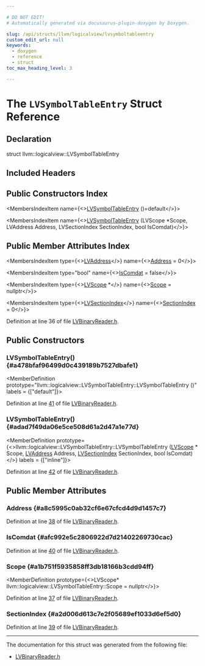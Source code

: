 ```yaml
---

# DO NOT EDIT!
# Automatically generated via docusaurus-plugin-doxygen by Doxygen.

slug: /api/structs/llvm/logicalview/lvsymboltableentry
custom_edit_url: null
keywords:
  - doxygen
  - reference
  - struct
toc_max_heading_level: 3

---
```





# The `LVSymbolTableEntry` Struct Reference

<DoxygenPage pluginConfig={pluginConfig}>



## Declaration

<CodeBlock>struct llvm::logicalview::LVSymbolTableEntry</CodeBlock>

## Included Headers

<IncludesList>
<IncludesListItem
  filePath="llvm/DebugInfo/LogicalView/Readers/LVBinaryReader.h"
  permalink="/docs/api/files/include/include/llvm/include/llvm/debuginfo/include/llvm/debuginfo/logicalview/include/llvm/debuginfo/logicalview/readers/lvbinaryreader-h"
  isLocal="true" />
</IncludesList>

## Public Constructors Index

<MembersIndex>

<MembersIndexItem
  name={<><a href="#a478bfaf96499d0c439189b7527dbafe1">LVSymbolTableEntry</a> ()=default</>}>
</MembersIndexItem>

<MembersIndexItem
  name={<><a href="#adad7f49da06e5ce508d61a2d47a1e77d">LVSymbolTableEntry</a> (LVScope &#42;Scope, LVAddress Address, LVSectionIndex SectionIndex, bool IsComdat)</>}>
</MembersIndexItem>

</MembersIndex>

## Public Member Attributes Index

<MembersIndex>

<MembersIndexItem
  type={<><a href="/docs/api/namespaces/llvm/logicalview/#ad3a6cc0dd7aa2e5bf8b5d0ee648e6850">LVAddress</a></>}
  name={<><a href="#a8c5995c0ab32cf6e67cfcd4d9d1457c7">Address</a> = 0</>}>
</MembersIndexItem>

<MembersIndexItem
  type="bool"
  name={<><a href="#afc992e5c2806922d7d21402269730cac">IsComdat</a> = false</>}>
</MembersIndexItem>

<MembersIndexItem
  type={<><a href="/docs/api/classes/llvm/logicalview/lvscope">LVScope</a> &#42;</>}
  name={<><a href="#a1b751f5935858ff3db18166b3cdd94ff">Scope</a> = nullptr</>}>
</MembersIndexItem>

<MembersIndexItem
  type={<><a href="/docs/api/namespaces/llvm/logicalview/#abe7d68250d295e9000cdcb3eef735051">LVSectionIndex</a></>}
  name={<><a href="#a2d006d613c7e2f05689ef1033d6ef5d0">SectionIndex</a> = 0</>}>
</MembersIndexItem>

</MembersIndex>


Definition at line 36 of file <a href="/docs/api/files/include/include/llvm/include/llvm/debuginfo/include/llvm/debuginfo/logicalview/include/llvm/debuginfo/logicalview/readers/lvbinaryreader-h">LVBinaryReader.h</a>.

<SectionDefinition>

## Public Constructors

### LVSymbolTableEntry() {#a478bfaf96499d0c439189b7527dbafe1}

<MemberDefinition
  prototype="llvm::logicalview::LVSymbolTableEntry::LVSymbolTableEntry ()"
  labels = {["default"]}>

Definition at line <a href="/docs/api/files/include/include/llvm/include/llvm/debuginfo/include/llvm/debuginfo/logicalview/include/llvm/debuginfo/logicalview/readers/lvbinaryreader-h/#l00041">41</a> of file <a href="/docs/api/files/include/include/llvm/include/llvm/debuginfo/include/llvm/debuginfo/logicalview/include/llvm/debuginfo/logicalview/readers/lvbinaryreader-h">LVBinaryReader.h</a>.
</MemberDefinition>

### LVSymbolTableEntry() {#adad7f49da06e5ce508d61a2d47a1e77d}

<MemberDefinition
  prototype={<>llvm::logicalview::LVSymbolTableEntry::LVSymbolTableEntry (<a href="/docs/api/classes/llvm/logicalview/lvscope">LVScope</a> &#42; Scope, <a href="/docs/api/namespaces/llvm/logicalview/#ad3a6cc0dd7aa2e5bf8b5d0ee648e6850">LVAddress</a> Address, <a href="/docs/api/namespaces/llvm/logicalview/#abe7d68250d295e9000cdcb3eef735051">LVSectionIndex</a> SectionIndex, bool IsComdat)</>}
  labels = {["inline"]}>

Definition at line <a href="/docs/api/files/include/include/llvm/include/llvm/debuginfo/include/llvm/debuginfo/logicalview/include/llvm/debuginfo/logicalview/readers/lvbinaryreader-h/#l00042">42</a> of file <a href="/docs/api/files/include/include/llvm/include/llvm/debuginfo/include/llvm/debuginfo/logicalview/include/llvm/debuginfo/logicalview/readers/lvbinaryreader-h">LVBinaryReader.h</a>.
</MemberDefinition>

</SectionDefinition>

<SectionDefinition>

## Public Member Attributes

### Address {#a8c5995c0ab32cf6e67cfcd4d9d1457c7}

<MemberDefinition
  prototype="LVAddress llvm::logicalview::LVSymbolTableEntry::Address = 0">

Definition at line <a href="/docs/api/files/include/include/llvm/include/llvm/debuginfo/include/llvm/debuginfo/logicalview/include/llvm/debuginfo/logicalview/readers/lvbinaryreader-h/#l00038">38</a> of file <a href="/docs/api/files/include/include/llvm/include/llvm/debuginfo/include/llvm/debuginfo/logicalview/include/llvm/debuginfo/logicalview/readers/lvbinaryreader-h">LVBinaryReader.h</a>.
</MemberDefinition>

### IsComdat {#afc992e5c2806922d7d21402269730cac}

<MemberDefinition
  prototype="bool llvm::logicalview::LVSymbolTableEntry::IsComdat = false">

Definition at line <a href="/docs/api/files/include/include/llvm/include/llvm/debuginfo/include/llvm/debuginfo/logicalview/include/llvm/debuginfo/logicalview/readers/lvbinaryreader-h/#l00040">40</a> of file <a href="/docs/api/files/include/include/llvm/include/llvm/debuginfo/include/llvm/debuginfo/logicalview/include/llvm/debuginfo/logicalview/readers/lvbinaryreader-h">LVBinaryReader.h</a>.
</MemberDefinition>

### Scope {#a1b751f5935858ff3db18166b3cdd94ff}

<MemberDefinition
  prototype={<>LVScope&#42; llvm::logicalview::LVSymbolTableEntry::Scope = nullptr</>}>

Definition at line <a href="/docs/api/files/include/include/llvm/include/llvm/debuginfo/include/llvm/debuginfo/logicalview/include/llvm/debuginfo/logicalview/readers/lvbinaryreader-h/#l00037">37</a> of file <a href="/docs/api/files/include/include/llvm/include/llvm/debuginfo/include/llvm/debuginfo/logicalview/include/llvm/debuginfo/logicalview/readers/lvbinaryreader-h">LVBinaryReader.h</a>.
</MemberDefinition>

### SectionIndex {#a2d006d613c7e2f05689ef1033d6ef5d0}

<MemberDefinition
  prototype="LVSectionIndex llvm::logicalview::LVSymbolTableEntry::SectionIndex = 0">

Definition at line <a href="/docs/api/files/include/include/llvm/include/llvm/debuginfo/include/llvm/debuginfo/logicalview/include/llvm/debuginfo/logicalview/readers/lvbinaryreader-h/#l00039">39</a> of file <a href="/docs/api/files/include/include/llvm/include/llvm/debuginfo/include/llvm/debuginfo/logicalview/include/llvm/debuginfo/logicalview/readers/lvbinaryreader-h">LVBinaryReader.h</a>.
</MemberDefinition>

</SectionDefinition>

<hr/>

The documentation for this struct was generated from the following file:

<ul>
<li><a href="/docs/api/files/include/include/llvm/include/llvm/debuginfo/include/llvm/debuginfo/logicalview/include/llvm/debuginfo/logicalview/readers/lvbinaryreader-h">LVBinaryReader.h</a></li>
</ul>

</DoxygenPage>
